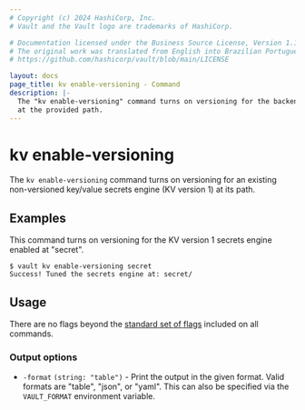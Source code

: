 ```yaml
---
# Copyright (c) 2024 HashiCorp, Inc.
# Vault and the Vault logo are trademarks of HashiCorp.

# Documentation licensed under the Business Source License, Version 1.1.
# The original work was translated from English into Brazilian Portuguese.
# https://github.com/hashicorp/vault/blob/main/LICENSE

layout: docs
page_title: kv enable-versioning - Command
description: |-
  The "kv enable-versioning" command turns on versioning for the backend
  at the provided path.
---
```


# kv enable-versioning

The `kv enable-versioning` command turns on versioning for an existing
non-versioned key/value secrets engine (KV version 1) at its path.

## Examples

This command turns on versioning for the KV version 1 secrets engine enabled at
"secret".

```shell-session
$ vault kv enable-versioning secret
Success! Tuned the secrets engine at: secret/
```

## Usage

There are no flags beyond the [standard set of flags](/vault/docs/commands)
included on all commands.

### Output options

- `-format` `(string: "table")` - Print the output in the given format. Valid
  formats are "table", "json", or "yaml". This can also be specified via the
  `VAULT_FORMAT` environment variable.
